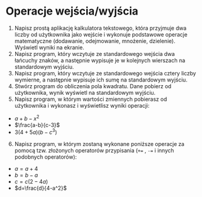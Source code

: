 # Operacje wejścia/wyjścia

1. Napisz prostą aplikację kalkulatora tekstowego, która przyjmuje dwa liczby od użytkownika jako wejście i wykonuje podstawowe operacje matematyczne (dodawanie, odejmowanie, mnożenie, dzielenie). Wyświetl wyniki na ekranie.
2. Napisz program, który wczytuje ze standardowego wejścia dwa łańcuchy znaków, a następnie wypisuje je w kolejnych wierszach na standardowym wyjściu.
3. Napisz program, który wczytuje ze standardowego wejścia cztery liczby wymierne, a następnie wypisuje ich sumę na standardowym wyjściu.
4. Stwórz program do obliczenia pola kwadratu. Dane pobierz od użytkownika, wynik wyświetl na standardowym wyjściu.
5. Napisz program, w którym wartości zmiennych pobierasz od użytkownika i wykonasz i wyświetlisz wyniki operacji:

* $a+b-x^2$
* $\frac{a-b}{c-3}$
* $3(4+5a)(b-c^3)$

6. Napisz program, w którym zostaną wykonane poniższe operacje za pomocą tzw. złożonych operatorów przypisania (`+=` , `-=` i innych podobnych operatorów):

* $a=a+4$
* $b=b-a$
* $c=c(2-4a)$
* $d=\frac{d}{4-a^2}$